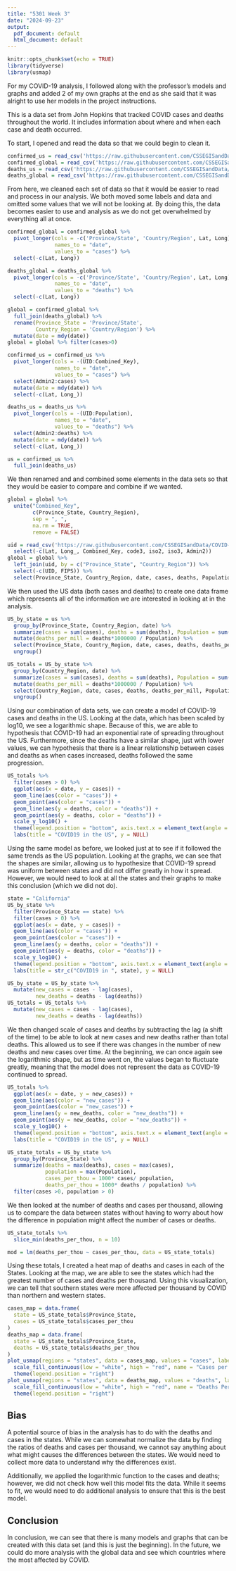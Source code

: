 ```yaml
---
title: "5301 Week 3"
date: "2024-09-23"
output:
  pdf_document: default
  html_document: default
---
```


```r
knitr::opts_chunk$set(echo = TRUE)
library(tidyverse)
library(usmap)
```

For my COVID-19 analysis, I followed along with the professor's models and graphs and added 2 of my own graphs at the end as she said that it was alright to use her models in the project instructions. 

This is a data set from John Hopkins that tracked COVID cases and deaths throughout the world. It includes information about where and when each case and death occurred. 

To start, I opened and read the data so that we could begin to clean it.

```r
confirmed_us = read_csv('https://raw.githubusercontent.com/CSSEGISandData/COVID-19/refs/heads/master/csse_covid_19_data/csse_covid_19_time_series/time_series_covid19_confirmed_US.csv')
confirmed_global = read_csv('https://raw.githubusercontent.com/CSSEGISandData/COVID-19/refs/heads/master/csse_covid_19_data/csse_covid_19_time_series/time_series_covid19_confirmed_global.csv')
deaths_us = read_csv('https://raw.githubusercontent.com/CSSEGISandData/COVID-19/refs/heads/master/csse_covid_19_data/csse_covid_19_time_series/time_series_covid19_deaths_US.csv')
deaths_global = read_csv('https://raw.githubusercontent.com/CSSEGISandData/COVID-19/refs/heads/master/csse_covid_19_data/csse_covid_19_time_series/time_series_covid19_deaths_global.csv')
```
From here, we cleaned each set of data so that it would be easier to read and process in our analysis. We both moved some labels and data and omitted some values that we will not be looking at. By doing this, the data becomes easier to use and analysis as we do not get overwhelmed by everything all at once.
```r
confirmed_global = confirmed_global %>% 
  pivot_longer(cols = -c('Province/State', 'Country/Region', Lat, Long),
               names_to = "date",
               values_to = "cases") %>%
  select(-c(Lat, Long))
```


```r
deaths_global = deaths_global %>% 
  pivot_longer(cols = -c('Province/State', 'Country/Region', Lat, Long),
               names_to = "date",
               values_to = "deaths") %>%
  select(-c(Lat, Long))
```

```r
global = confirmed_global %>%
  full_join(deaths_global) %>%
  rename(Province_State = 'Province/State',
         Country_Region = 'Country/Region') %>%
  mutate(date = mdy(date))
global = global %>% filter(cases>0)
```

```r
confirmed_us = confirmed_us %>% 
  pivot_longer(cols = -(UID:Combined_Key),
               names_to = "date",
               values_to = "cases") %>%
  select(Admin2:cases) %>%
  mutate(date = mdy(date)) %>%
  select(-c(Lat, Long_))
```

```r
deaths_us = deaths_us %>% 
  pivot_longer(cols = -(UID:Population),
               names_to = "date",
               values_to = "deaths") %>%
  select(Admin2:deaths) %>%
  mutate(date = mdy(date)) %>%
  select(-c(Lat, Long_))
```

```r
us = confirmed_us %>%
  full_join(deaths_us)
```
We then renamed and and combined some elements in the data sets so that they would be easier to compare and combine if we wanted.
```r
global = global %>%
  unite("Combined_Key",
        c(Province_State, Country_Region),
        sep = ", ",
        na.rm = TRUE,
        remove = FALSE)
```

```r
uid = read_csv('https://raw.githubusercontent.com/CSSEGISandData/COVID-19/refs/heads/master/csse_covid_19_data/UID_ISO_FIPS_LookUp_Table.csv') %>%
  select(-c(Lat, Long_, Combined_Key, code3, iso2, iso3, Admin2))
global = global %>%
  left_join(uid, by = c("Province_State", "Country_Region")) %>%
  select(-c(UID, FIPS)) %>%
  select(Province_State, Country_Region, date, cases, deaths, Population, Combined_Key)
```
We then used the US data (both cases and deaths) to create one data frame which represents all of the information we are interested in looking at in the analysis.
```r
US_by_state = us %>%
  group_by(Province_State, Country_Region, date) %>%
  summarize(cases = sum(cases), deaths = sum(deaths), Population = sum(Population)) %>%
  mutate(deaths_per_mill = deaths*1000000 / Population) %>%
  select(Province_State, Country_Region, date, cases, deaths, deaths_per_mill, Population) %>%
  ungroup()
```

```r
US_totals = US_by_state %>%
  group_by(Country_Region, date) %>%
  summarize(cases = sum(cases), deaths = sum(deaths), Population = sum(Population)) %>%
  mutate(deaths_per_mill = deaths*1000000 / Population) %>%
  select(Country_Region, date, cases, deaths, deaths_per_mill, Population) %>%
  ungroup()
```
Using our combination of data sets, we can create a model of COVID-19 cases and deaths in the US. Looking at the data, which has been scaled by log10, we see a logarithmic shape. Because of this, we are able to hypothesis that COVID-19 had an exponential rate of spreading throughout the US. Furthermore, since the deaths have a similar shape, just with lower values, we can hypothesis that there is a linear relationship between cases and deaths as when cases increased, deaths followed the same progression. 
```r
US_totals %>%
  filter(cases > 0) %>%
  ggplot(aes(x = date, y = cases)) +
  geom_line(aes(color = "cases")) +
  geom_point(aes(color = "cases")) +
  geom_line(aes(y = deaths, color = "deaths")) +
  geom_point(aes(y = deaths, color = "deaths")) +
  scale_y_log10() +
  theme(legend.position = "bottom", axis.text.x = element_text(angle = 90)) +
  labs(title = "COVID19 in the US", y = NULL)
```
Using the same model as before, we looked just at to see if it followed the same trends as the US population. Looking at the graphs, we can see that the shapes are similar, allowing us to hypothesize that COVID-19 spread was uniform between states and did not differ greatly in how it spread. However, we would need to look at all the states and their graphs to make this conclusion (which we did not do).
```r
state = "California"
US_by_state %>%
  filter(Province_State == state) %>%
  filter(cases > 0) %>%
  ggplot(aes(x = date, y = cases)) +
  geom_line(aes(color = "cases")) +
  geom_point(aes(color = "cases")) +
  geom_line(aes(y = deaths, color = "deaths")) +
  geom_point(aes(y = deaths, color = "deaths")) +
  scale_y_log10() +
  theme(legend.position = "bottom", axis.text.x = element_text(angle = 90)) +
  labs(title = str_c("COVID19 in ", state), y = NULL)
```

```r
US_by_state = US_by_state %>%
  mutate(new_cases = cases - lag(cases), 
         new_deaths = deaths - lag(deaths))
US_totals = US_totals %>%
  mutate(new_cases = cases - lag(cases), 
         new_deaths = deaths - lag(deaths))
```
We then changed scale of cases and deaths by subtracting the lag (a shift of the time) to be able to look at new cases and new deaths rather than total deaths. This allowed us to see if there was changes in the number of new deaths and new cases over time. At the beginning, we can once again see the logarithmic shape, but as time went on, the values began to fluctuate greatly, meaning that the model does not represent the data as COVID-19 continued to spread.
```r
US_totals %>%
  ggplot(aes(x = date, y = new_cases)) +
  geom_line(aes(color = "new_cases")) +
  geom_point(aes(color = "new_cases")) +
  geom_line(aes(y = new_deaths, color = "new_deaths")) +
  geom_point(aes(y = new_deaths, color = "new_deaths")) +
  scale_y_log10() +
  theme(legend.position = "bottom", axis.text.x = element_text(angle = 90)) +
  labs(title = "COVID19 in the US", y = NULL)
```

```r
US_state_totals = US_by_state %>%
  group_by(Province_State) %>%
  summarize(deaths = max(deaths), cases = max(cases),
            population = max(Population),
            cases_per_thou = 1000* cases/ population,
            deaths_per_thou = 1000* deaths / population) %>%
  filter(cases >0, population > 0)
```

We then looked at the number of deaths and cases per thousand, allowing us to compare the data between states without having to worry about how the difference in population might affect the number of cases or deaths.
```r
US_state_totals %>%
  slice_min(deaths_per_thou, n = 10)
```

```r
mod = lm(deaths_per_thou ~ cases_per_thou, data = US_state_totals)
```

Using these totals, I created a heat map of deaths and cases in each of the States. Looking at the map, we are able to see the states which had the greatest number of cases and deaths per thousand. Using this visualization, we can tell that southern states were more affected per thousand by COVID than northern and western states. 
```r
cases_map = data.frame(
  state = US_state_totals$Province_State,
  cases = US_state_totals$cases_per_thou
) 
deaths_map = data.frame(
  state = US_state_totals$Province_State,
  deaths = US_state_totals$deaths_per_thou
) 
plot_usmap(regions = "states", data = cases_map, values = "cases", labels = TRUE) +
  scale_fill_continuous(low = "white", high = "red", name = "Cases per Thousand People") +
  theme(legend.position = "right")
plot_usmap(regions = "states", data = deaths_map, values = "deaths", labels = TRUE) +
  scale_fill_continuous(low = "white", high = "red", name = "Deaths Per Thousand People") +
  theme(legend.position = "right")

```

## Bias
A potential source of bias in the analysis has to do with the deaths and cases in the states. While we can somewhat normalize the data by finding the ratios of deaths and cases per thousand, we cannot say anything about what might causes the differences between the states. We would need to collect more data to understand why the differences exist. 

Additionally, we applied the logarithmic function to the cases and deaths; however, we did not check how well this model fits the data. While it seems to fit, we would need to do additional analysis to ensure that this is the best model. 

## Conclusion
In conclusion, we can see that there is many models and graphs that can be created with this data set (and this is just the beginning). In the future, we could do more analysis with the global data and see which countries where the most affected by COVID.